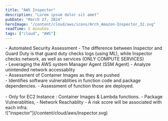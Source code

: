 ```yaml
---
title: "AWS Inspector"
description: "Lorem ipsum dolor sit amet"
pubDate: "March 27, 2024"
heroImage: "/content/cloud/aws/icons/Arch_Amazon-Inspector_32.svg"
readTime: 5 minutes
tags: ["cloud", "AWS"]
---
```



<Section link="introduction" title="Introduction" />
- Automated Security Assessment
- The difference between Inspector and Guard Duty is that guard duty checks logs (using ML), while Inspector checks network, as well as services (ONLY COMPUTE SERVICES)
<br />

<Section link="inspector-ec2" title="Inspector for EC2" />
- Leveraging the AWS system Manager Agent (SSM Agent)
- Analyze unintended network accessablity
<br />

<Section link="inspector-ecr" title="Inspector for ECR" />
- Assessment of Container Images as they are pushed
<br />

<Section link="inspector-lambda" title="Inspector for Lambda" />
- Identifies software vulnerablities in function code and package dependencies.
- Assessment of function those are deployed.
<br />

<Section link="inspector-report" title="Reports finding to AWS Security Hub or AWS Event Bridge" />
<br/>
<Section link="inspector-lambda" title="What does the AWS Inspector Evaluate?" />
- Only for EC2 Instance : Container Images & Lambda functions.
- Package Vulnerablities,
- Network Reachablity
- A risk score will be associated with each infra.

<br />
!["inspector"](/content/cloud/aws/inspector.svg)
<br />
